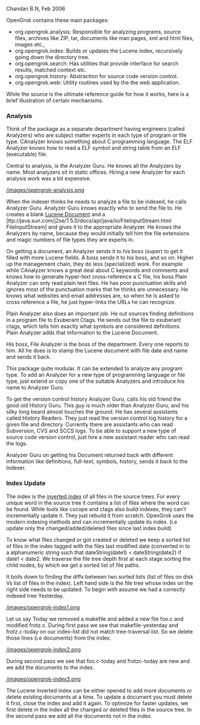 Chandan B.N, Feb 2006

OpenGrok contains these main packages:

* org.opengrok.analysis: Responsible for analyzing programs, source files, archives like ZIP, tar, documents like man pages, xml and html files, images etc.,
* org.opengrok.index: Builds or updates the Lucene index, recursively going down the directory tree.
* org.opengrok.search: Has utilities that provide interface for search results, matched context etc.
* org.opengrok.history: Abstraction for source code version control.
* org.opengrok.web: Utility routines used by the the web application.

While the source is the ultimate reference guide for how it works, here is a brief illustration of certain mechanisms.

=== Analysis ===

Think of the package as a separate department having engineers (called Analyzers) who are subject matter experts in each type of program or file type. CAnalyzer knows something about C programming language. The ELF Analyzer knows how to read a ELF symbol and string table from an ELF (executable) file.

Central to analysis, is the Analyzer Guru. He knows all the Analyzers by name. Most analyzers sit in static offices. Hiring a new Analyzer for each analysis work was a bit expensive.

[[/images/opengrok-analysis.png]]

When the indexer thinks he needs to analyze a file to be indexed, he calls Analyzer Guru. Analyzer Guru knows exactly who to send the file to. He creates a blank [http://lucene.apache.org/java/docs/api/org/apache/lucene/document/Document.html Lucene Document] and a [ttp://java.sun.com/j2se/1.5.0/docs/api/java/io/FileInputStream.html FileInputStream] and gives it to the appropriate Analyzer. He knows the Analyzers by name, because they would initially tell him the file extensions and magic numbers of file types they are experts in.

On getting a document, an Analyzer sends it to his boss (super) to get it filled with more Lucene fields. A boss sends it to his boss, and so on. Higher up the management chain, they do less (specialized) work. For example while CAnalyzer knows a great deal about C keywords and comments and knows how to generate hyper-text cross-reference a C file, his boss Plain Analyzer can only read plain text files. He has poor punctuation skills and ignores most of the punctuation marks that he thinks are unnecessary. He knows what websites and email addresses are, so when he is asked to cross reference a file, he just hyper-links the URLs he can recognize.

Plain Analyzer also does an important job. He out sources finding definitions in a program file to Exuberant Ctags. He sends out the file to exuberant ctags, which tells him exactly what symbols are considered definitions. Plain Analyzer adds that information to the Lucene Document.

His boss, File Analyzer is the boss of the department. Every one reports to him. All he does is to stamp the Lucene document with file date and name and sends it back.

This package quite modular. It can be extended to analyze any program type. To add an Analyzer for a new type of programming language or file type, just extend or copy one of the suitable Analyzers and introduce his name to Analyzer Guru.

To get the version control history Analyzer Guru, calls his old friend the good old History Guru. This guy is much older than Analyzer Guru, and his silky long beard almost touches the ground. He has several assistants called History Readers. They just read the version control log history for a given file and directory. Currently there are assistants who can read Subversion, CVS and SCCS logs. To be able to support a new type of source code version control, just hire a new assistant reader who can read the logs.

Analyzer Guru on getting his Document returned back with different information like definitions, full-text, symbols, history, sends it back to the Indexer.

=== Index Update ===

The index is the [http://opensourceconnections.com/blog/2013/05/20/how-does-a-search-engine-work-an-educational-trek-through-a-lucene-postings-format/ inverted index] of all files in the source trees. For every unique word in the source tree it contains a list of files where the word can be found. While tools like cscope and ctags also build indexes, they can't incrementally update it. They just rebuild it from scratch. OpenGrok uses the modern indexing methods and can incrementally update its index. (i.e update only the changed/added/deleted files since last index build)

To know what files changed or got created or deleted we keep a sorted list of files in the index tagged with the files last modified date (converted in to a alphanumeric string such that dateString(date1) < dateString(date2) if date1 < date2. We traverse the file tree depth first at each stage sorting the child nodes, by which we get a sorted list of file paths.

It boils down to finding the diffs between two sorted lists (list of files on disk Vs list of files in the index). Left hand side is the file tree whose index on the right side needs to be updated. To begin with assume we had a correctly indexed tree Yesterday.

[[/images/opengrok-index1.png]]

Let us say Today we removed a makefile and added a new file foo.c and modified frotz.c. During first pass we see that makefile-yesterday and frotz.c-today on our index-list did not match tree-traversal list. So we delete those lines (i.e documents) from the index.

[[/images/opengrok-index2.png]]

During second pass we see that foo.c-today and frotzc-today are new and we add the documents to the index.

[[/images/opengrok-index3.png]]

The Lucene inverted index can be either opened to add more documents or delete existing documents at a time. To update a document you must delete it first, close the index and add it again. To optimize for faster updates, we first delete in the index all the changed or deleted files in the source tree. In the second pass we add all the documents not in the index.
